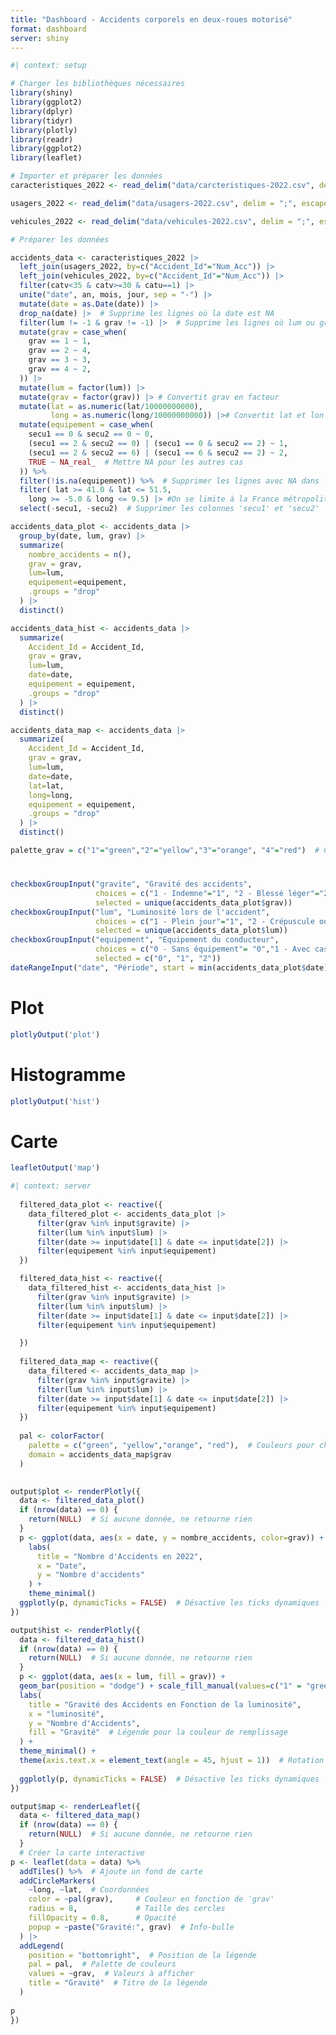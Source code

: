 ```yaml
---
title: "Dashboard - Accidents corporels en deux-roues motorisé"
format: dashboard
server: shiny
---
```


```r
#| context: setup

# Charger les bibliothèques nécessaires
library(shiny)
library(ggplot2)
library(dplyr)
library(tidyr)
library(plotly)
library(readr)
library(ggplot2)
library(leaflet)

# Importer et préparer les données
caracteristiques_2022 <- read_delim("data/carcteristiques-2022.csv", delim = ";", col_types = cols(long = col_number()), escape_double = FALSE, na = "NA", trim_ws = TRUE)

usagers_2022 <- read_delim("data/usagers-2022.csv", delim = ";", escape_double = FALSE, na = "NA", trim_ws = TRUE)

vehicules_2022 <- read_delim("data/vehicules-2022.csv", delim = ";", escape_double = FALSE, na = "NA", trim_ws = TRUE)

# Préparer les données 

accidents_data <- caracteristiques_2022 |>
  left_join(usagers_2022, by=c("Accident_Id"="Num_Acc")) |>
  left_join(vehicules_2022, by=c("Accident_Id"="Num_Acc")) |>
  filter(catv<35 & catv>=30 & catu==1) |>
  unite("date", an, mois, jour, sep = "-") |>
  mutate(date = as.Date(date)) |>
  drop_na(date) |>  # Supprime les lignes où la date est NA
  filter(lum != -1 & grav != -1) |>  # Supprime les lignes où lum ou grav est -1
  mutate(grav = case_when(
    grav == 1 ~ 1,
    grav == 2 ~ 4,
    grav == 3 ~ 3,
    grav == 4 ~ 2,
  )) |>
  mutate(lum = factor(lum)) |>
  mutate(grav = factor(grav)) |> # Convertit grav en facteur
  mutate(lat = as.numeric(lat/10000000000),
         long = as.numeric(long/10000000000)) |># Convertit lat et lon en numérique
  mutate(equipement = case_when(
    secu1 == 0 & secu2 == 0 ~ 0,
    (secu1 == 2 & secu2 == 0) | (secu1 == 0 & secu2 == 2) ~ 1,
    (secu1 == 2 & secu2 == 6) | (secu1 == 6 & secu2 == 2) ~ 2,
    TRUE ~ NA_real_  # Mettre NA pour les autres cas
  )) %>%
  filter(!is.na(equipement)) %>%  # Supprimer les lignes avec NA dans 'equipement'
  filter( lat >= 41.0 & lat <= 51.5,
    long >= -5.0 & long <= 9.5) |> #On se limite à la France métropolitaine
  select(-secu1, -secu2)  # Supprimer les colonnes 'secu1' et 'secu2'

accidents_data_plot <- accidents_data |>
  group_by(date, lum, grav) |>
  summarize(
    nombre_accidents = n(),
    grav = grav,
    lum=lum,
    equipement=equipement,
    .groups = "drop"
  ) |>
  distinct()

accidents_data_hist <- accidents_data |>
  summarize(
    Accident_Id = Accident_Id,
    grav = grav,
    lum=lum,
    date=date,
    equipement = equipement,
    .groups = "drop"
  ) |>
  distinct()

accidents_data_map <- accidents_data |>
  summarize(
    Accident_Id = Accident_Id,
    grav = grav,
    lum=lum,
    date=date,
    lat=lat,
    long=long,
    equipement = equipement,
    .groups = "drop"
  ) |>
  distinct()

palette_grav = c("1"="green","2"="yellow","3"="orange", "4"="red")  # Couleurs pour chaque catégorie


```

#  {.sidebar}

```r
checkboxGroupInput("gravite", "Gravité des accidents", 
                   choices = c("1 - Indemne"="1", "2 - Blessé léger"="2", "3 - Blessé hospitalisé"="3", "4 - Tué"="4"),
                   selected = unique(accidents_data_plot$grav))
checkboxGroupInput("lum", "Luminosité lors de l'accident", 
                   choices = c("1 - Plein jour"="1", "2 - Crépuscule ou aube"="2", "3 - Nuit sans éclairage public"="3", "4 - Nuit avec éclairage public non allumé"="4", "5 - Nuit avec éclairage public allumé"="5"), 
                   selected = unique(accidents_data_plot$lum))
checkboxGroupInput("equipement", "Equipement du conducteur", 
                   choices = c("0 - Sans équipement"= "0","1 - Avec casque"="1", "2 - Avec casque et gants" = "2"), 
                   selected = c("0", "1", "2"))
dateRangeInput("date", "Période", start = min(accidents_data_plot$date), end = max(accidents_data_plot$date))
```

# Plot

```r
plotlyOutput('plot')
```

# Histogramme

```r
plotlyOutput('hist')
```

# Carte

```r
leafletOutput('map')
```

```r
#| context: server
  
  filtered_data_plot <- reactive({
    data_filtered_plot <- accidents_data_plot |>
      filter(grav %in% input$gravite) |>
      filter(lum %in% input$lum) |>
      filter(date >= input$date[1] & date <= input$date[2]) |>
      filter(equipement %in% input$equipement)
  })

  filtered_data_hist <- reactive({
    data_filtered_hist <- accidents_data_hist |>
      filter(grav %in% input$gravite) |>
      filter(lum %in% input$lum) |>
      filter(date >= input$date[1] & date <= input$date[2]) |>
      filter(equipement %in% input$equipement)

  })
  
  filtered_data_map <- reactive({
    data_filtered <- accidents_data_map |>
      filter(grav %in% input$gravite) |>
      filter(lum %in% input$lum) |>
      filter(date >= input$date[1] & date <= input$date[2]) |>
      filter(equipement %in% input$equipement)
  })
  
  pal <- colorFactor(
    palette = c("green", "yellow","orange", "red"),  # Couleurs pour chaque catégorie
    domain = accidents_data_map$grav
  )

  
output$plot <- renderPlotly({
  data <- filtered_data_plot()
  if (nrow(data) == 0) {
    return(NULL)  # Si aucune donnée, ne retourne rien
  }
  p <- ggplot(data, aes(x = date, y = nombre_accidents, color=grav)) + geom_line() +  scale_color_manual(values=c("1" = "green", "2"="yellow","3" = "orange", "4" = "red")) + facet_wrap(facets = vars(lum)) +
    labs(
      title = "Nombre d'Accidents en 2022",
      x = "Date",
      y = "Nombre d'accidents"
    ) +
    theme_minimal()
  ggplotly(p, dynamicTicks = FALSE)  # Désactive les ticks dynamiques
})

output$hist <- renderPlotly({
  data <- filtered_data_hist()
  if (nrow(data) == 0) {
    return(NULL)  # Si aucune donnée, ne retourne rien
  }
  p <- ggplot(data, aes(x = lum, fill = grav)) + 
  geom_bar(position = "dodge") + scale_fill_manual(values=c("1" = "green", "2"="yellow","3" = "orange", "4" = "red")) + # "dodge" pour placer les barres côte à côte
  labs(
    title = "Gravité des Accidents en Fonction de la luminosité",
    x = "luminosité",
    y = "Nombre d'Accidents",
    fill = "Gravité"  # Légende pour la couleur de remplissage
  ) +
  theme_minimal() +
  theme(axis.text.x = element_text(angle = 45, hjust = 1))  # Rotation des étiquettes x si nécessaire
  
  ggplotly(p, dynamicTicks = FALSE)  # Désactive les ticks dynamiques
})

output$map <- renderLeaflet({
  data <- filtered_data_map()
  if (nrow(data) == 0) {
    return(NULL)  # Si aucune donnée, ne retourne rien
  }
  # Créer la carte interactive
p <- leaflet(data = data) %>%
  addTiles() %>%  # Ajoute un fond de carte
  addCircleMarkers(
    ~long, ~lat,  # Coordonnées
    color = ~pal(grav),     # Couleur en fonction de 'grav'
    radius = 8,             # Taille des cercles
    fillOpacity = 0.8,      # Opacité
    popup = ~paste("Gravité:", grav)  # Info-bulle
  ) |>
  addLegend(
    position = "bottomright",  # Position de la légende
    pal = pal,  # Palette de couleurs
    values = ~grav,  # Valeurs à afficher
    title = "Gravité"  # Titre de la légende
  )
  
p
})

```
